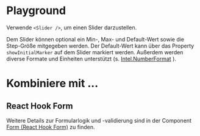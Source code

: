 # Playground

Verwende `<Slider />`, um einen Slider darzustellen.

Dem Slider können optional ein Min-, Max- und Default-Wert sowie die Step-Größe
mitgegeben werden. Der Default-Wert kann über das Property `showInitialMarker`
auf dem Slider markiert werden. Außerdem werden diverse Formate und Einheiten
unterstützt (s.
[Intel.NumberFormat](https://developer.mozilla.org/en-US/docs/Web/JavaScript/Reference/Global_Objects/Intl/NumberFormat)
).

<LiveCodeEditor />

# Kombiniere mit ...

## React Hook Form

Weitere Details zur Formularlogik und -validierung sind in der Component
[Form (React Hook Form)](/03-components/form-controls/form-react-hook-form) zu
finden.

<LiveCodeEditor example="form" editorCollapsed />
